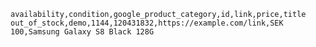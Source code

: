 ```csv
availability,condition,google_product_category,id,link,price,title
out_of_stock,demo,1144,120431832,https://example.com/link,SEK 100,Samsung Galaxy S8 Black 128G
```
